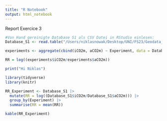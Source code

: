 ```yaml
---
title: "R Notebook"
output: html_notebook
---
```


Report Exercice 3

```r
#Von Hand gereinigte Database S1 als CSV Datei in RStudio einlesen:
Database_S1 <- read.table("/Users/niklasnowak/Desktop/UNI/FS23/Geodata_Science/Report_exercice3/Daten_gereinigt/Database_S1_gereinigt.2_.csv",sep=",",header=TRUE)

experiments <- aggregate(cbind(iCO2m, aCO2m) ~ Experiment, data = Database_S1, FUN = mean )

RR = log((experiments$iCO2m/experiments$aCO2m))
```



```r
print("Hi Niklas")
```



```r
library(tidyverse)
library(knitr)

RR_Experiment <- Database_S1 |>
  mutate(RR = log((Database_S1$iCO2m/Database_S1$aCO2m))) |>
  group_by(Experiment) |>
  summarise(RR = mean(RR)) 

kable(RR_Experiment)
```
